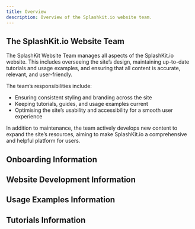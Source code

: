 ```yaml
---
title: Overview
description: Overview of the Splashkit.io website team.
---
```



## The SplashKit.io Website Team

The SplashKit Website Team manages all aspects of the SplashKit.io website. This includes overseeing
the site’s design, maintaining up-to-date tutorials and usage examples, and ensuring that all
content is accurate, relevant, and user-friendly.

The team’s responsibilities include:

- Ensuring consistent styling and branding across the site
- Keeping tutorials, guides, and usage examples current
- Optimising the site’s usability and accessibility for a smooth user experience

In addition to maintenance, the team actively develops new content to expand the site’s resources,
aiming to make SplashKit.io a comprehensive and helpful platform for users.

## Onboarding Information

<CardGrid>
  <LinkCard
    title="Getting Started with Starlight.io"
    description="The guide on how to get started with Starlight.io."
    href="/products/splashkit/splashkit-website/onboarding/01-setting-up"
  />
  <LinkCard
    title="Common Troubleshooting Tips"
    description="How to fix common issues that may arise."
    href="/products/splashkit/splashkit-website/onboarding/02-troubleshooting"
  />
  <LinkCard
    title="How to Create a Pull Request"
    description="The guide on how to create a pull request."
    href="/products/splashkit/splashkit-website/onboarding/03-pull-request"
  />
  <LinkCard
    title="Pull Request Template"
    description="The template for creating a pull request."
    href="/products/splashkit/splashkit-website/onboarding/04-pull-request-template"
  />
  <LinkCard
    title="Peer Review Guide"
    description="The guide on how to do a peer review."
    href="/products/splashkit/splashkit-website/onboarding/05-peer-review"
  />
  <LinkCard
    title="Peer Review Guide for Web Dev"
    description="The guide on how to do a peer review for web development."
    href="/products/splashkit/splashkit-website/onboarding/06-peer-review-web"
  />
  <LinkCard
    title="Planner Board Etiquette"
    description="The guide on how to use the planner board within the SplashKit team."
    href="/products/splashkit/splashkit-website/onboarding/07-planner-board"
  />
</CardGrid>

## Website Development Information

<CardGrid>
  <LinkCard
    title="Website Development Overview"
    description="The overview of the SplashKit website development."
    href="/products/splashkit/splashkit-website/website-documentation/01-splashkit-website-overview"
  />
  <LinkCard
    title="Website Development Files"
    description="The files used in the SplashKit website development."
    href="/products/splashkit/splashkit-website/website-documentation/02-web-dev-files"
  />
  <LinkCard
    title="Website Development Style Guide"
    description="The style guide for the SplashKit website development."
    href="/products/splashkit/splashkit-website/website-documentation/03-styling-guide"
  />
</CardGrid>

## Usage Examples Information

<CardGrid>
  <LinkCard
    title="Creating Usage Examples"
    description="How to create usage examples for the Splashkit website."
    href="/products/splashkit/splashkit-website/usage-examples/02-usage-examples"
  />
  <LinkCard
    title="Pull Requests for Usage Examples"
    description="How to create a pull request for usage examples."
    href="/products/splashkit/splashkit-website/usage-examples/03-usage-pull-request"
  />
  <LinkCard
    title="Peer Reviews for Usage Examples"
    description="How to do a peer review for usage examples."
    href="/products/splashkit/splashkit-website/usage-examples/04-usage-peer-review"
  />
  <LinkCard
    title="Updating Usage Examples"
    description="How to update usage examples for the Splashkit website."
    href="/products/splashkit/splashkit-website/usage-examples/05-updating-examples"
  />
</CardGrid>

## Tutorials Information

<CardGrid>
  <LinkCard
    title="Tutorial Proposal Template"
    description="The template for creating a tutorial proposal."
    href="/products/splashkit/splashkit-website/tutorials-documentation/01-tutorial-proposal-template"
  />
  <LinkCard
    title="Tutorial Style Guide"
    description="The style guide for creating tutorials."
    href="/products/splashkit/splashkit-website/tutorials-documentation/02-tutorial-style-guide"
  />
  <LinkCard
    title="Tutorial Reviews"
    description="The current tutorials that need to be reviewed."
    href="/products/splashkit/splashkit-website/tutorials-documentation/03-tutorial-reviews"
  />
  <LinkCard
    title="OOP Styling Guide"
    description="How to convert top level statements to OOP or vice versa."
    href="/products/splashkit/splashkit-website/tutorials-documentation/04-adding-oop"
  />
</CardGrid>
